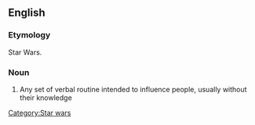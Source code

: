 ==English==
===Etymology===
Star Wars.

===Noun===
{{en-proper-noun|sg=[[Jedi]] [[mind trick]]s}}
# Any set of verbal routine intended to influence people, usually without their knowledge

[[Category:Star wars]]